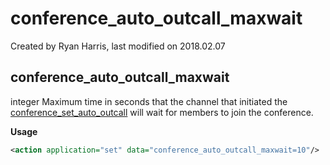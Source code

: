 
# conference_auto_outcall_maxwait 

 Created by  Ryan Harris, last modified on 2018.02.07

## conference_auto_outcall_maxwait

integer Maximum time in seconds that the channel that initiated the [conference\_set\_auto\_outcall](../FreeSWITCH-Explained/Modules/mod_conference_3965534.mdx#outbound-conference) will wait for members to join the conference.

**Usage**

```xml
<action application="set" data="conference_auto_outcall_maxwait=10"/>
```


